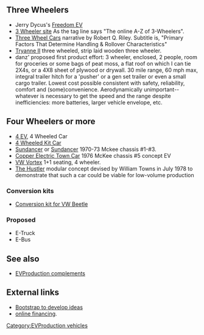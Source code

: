 ==Three Wheelers==
*Jerry Dycus's [[Freedom EV]]
*[http://www.3wheelers.com/enter.html 3 Wheeler site] As the tag line says "The online A-Z of 3-Wheelers".
*[http://www.rqriley.com/3-wheel.htm Three Wheel Cars] narrative by Robert Q. Riley. Subtitle is, "Primary Factors That Determine Handling & Rollover Characteristics"
*[http://home.clara.net/peterfrost/tryaneii.html Tryanne II] three wheeled, strip laid wooden three wheeler.
*danz' proposed first product effort: 3 wheeler, enclosed, 2 people, room for groceries or some bags of peat moss, a flat roof on which I can tie 2X4s, or a 4X8 sheet of plywood or drywall.  30 mile range, 60 mph max, integral trailer hitch for a 'pusher' or a gen set trailer or even a small cargo trailer.  Lowest cost possible consistent with safety, reliability, comfort and (some)convenience.  Aerodynamically unimportant--whatever is necessary to get the speed and the range despite inefficiencies: more batteries, larger vehicle envelope, etc.

==Four Wheelers or more==
*[[4 EV]], 4 Wheeled Car
*[[4 Wheeled Kit Car]]
*[[Sundancer]] or [http://motortrend.com/roadtests/classic/112_0405_archive/ Sundancer] 1970-73 Mckee chassis #1-#3.
*[[Copper Electric Town Car]] 1976 McKee chassis #5 concept EV
*[http://www.greatchange.org/footnotes-1-liter-car.html VW Vortex] 1+1 seating, 4 wheeler.
*[http://www.austin-rover.co.uk/index.htm?townshustlerf.htm The Hustler] modular concept devised by William Towns in July 1978 to demonstrate that such a car could be viable for low-volume production
=== Conversion kits ===
*[[Conversion kit for VW Beetle]]

=== Proposed ===
* E-Truck
* E-Bus

== See also == 
* [[EVProduction complements]]
== External links ==
* [http://www.bootstrapaustin.org/wiki/index.php/Welcome_to_the_Bootstrap_Network Bootstrap to develop ideas]
* [http://www.bootstrapaustin.org/wiki/index.php/Bootstrap_Online_Financing online financing].

{{Stub}}

[[Category:EVProduction vehicles]]